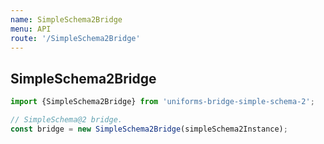 ```yaml
---
name: SimpleSchema2Bridge
menu: API
route: '/SimpleSchema2Bridge'
---
```


## SimpleSchema2Bridge

```js
import {SimpleSchema2Bridge} from 'uniforms-bridge-simple-schema-2';

// SimpleSchema@2 bridge.
const bridge = new SimpleSchema2Bridge(simpleSchema2Instance);
```

